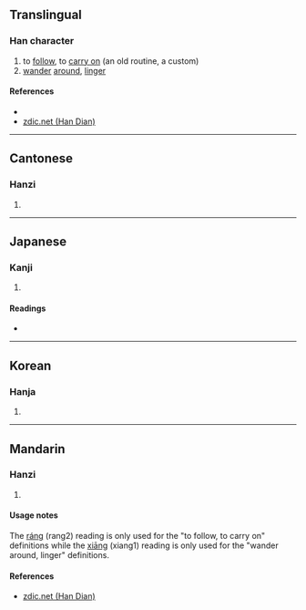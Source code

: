 {{character info/new}}
==Translingual==

===Han character===
{{Han char|rn=9|rad=人|as=17|sn=19|four=20232|canj=OYRV|ids=⿰亻襄}}

# to [[follow]], to [[carry on]] (an old routine, a custom)
# [[wander]] [[around]], [[linger]]

====References====
* {{Han ref|kx=0121.270|dkj=01297|dj=0256.130|hdz=10237.120|uh=5134|ud=20788|bh=F1EB|bd=61931}}
* [http://www.zdic.net/zd/zi/ZdicE5Zdic84ZdicB4.htm zdic.net (Han Dian)]

----

==Cantonese==

===Hanzi===
{{yue-hanzi|jyut=[[joeng4]]|y=yeung4}}

# {{defn|lang=yue|sort=人17}}

----

==Japanese==

===Kanji===
{{ja-kanji|grade=|rs=人17}}

# {{defn|lang=ja|sort=人17}}

====Readings====
* {{ja-readings|on=[[しょう]] (shō), [[そう]] (sō)|kun=[[よる]] (yoru), [[さまよう]] (samayou)}}

----

==Korean==

===Hanja===
{{ko-hanja|hangeul=상|rv=sang|mr=sang}}

# {{defn|lang=ko|sort=人17}}

----

==Mandarin==

===Hanzi===
{{cmn-hanzi|pin=[[ráng]] ([[rang2]]), [[xiāng]] ([[xiang1]])|wg=jang<sup>2</sup>, hsiang<sup>1</sup>}}
# {{defn|lang=cmn|sort=人17}}

====Usage notes====
The [[ráng]] (rang2) reading is only used for the "to follow, to carry on" definitions while the [[xiāng]] (xiang1) reading is only used for the "wander around, linger" definitions.

====References====
* [http://www.zdic.net/zd/zi/ZdicE5Zdic84ZdicB4.htm zdic.net (Han Dian)]